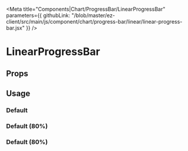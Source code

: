 


<Meta 
  title="Components|Chart/ProgressBar/LinearProgressBar" 
  parameters={{
    githubLink: "/blob/master/ez-client/src/main/js/component/chart/progress-bar/linear/linear-progress-bar.jsx"
  }}
/>

                 
<Anchor storyId="components-chart-progress-bar-linear-linear-progress-bar--default-story" />


# LinearProgressBar

## Props
 
<Props of={LinearProgressBar} />

## Usage

### Default

<Preview>
  <Story
    decorators={[withKnobs, jsxDecorator]}
    name="default"
    parameters={{
      className: "widget"
    }}
  >
    <LinearProgressBar />
  </Story>
</Preview>

### Default (80%)

<Preview>
  <Story
    decorators={[withKnobs, jsxDecorator]}
    name="default-80"
    parameters={{
      className: "widget"
    }}
  >
    <LinearProgressBar value={80} />
  </Story>
</Preview>

### Default (80%)

<Preview>
  <Story
    decorators={[withKnobs, jsxDecorator]}
    name="knobs"
    parameters={{
      className: "widget"
    }}
  >
    <LinearProgressBar 
      value={number("Value", 42)}
    />
  </Story>
</Preview>

      